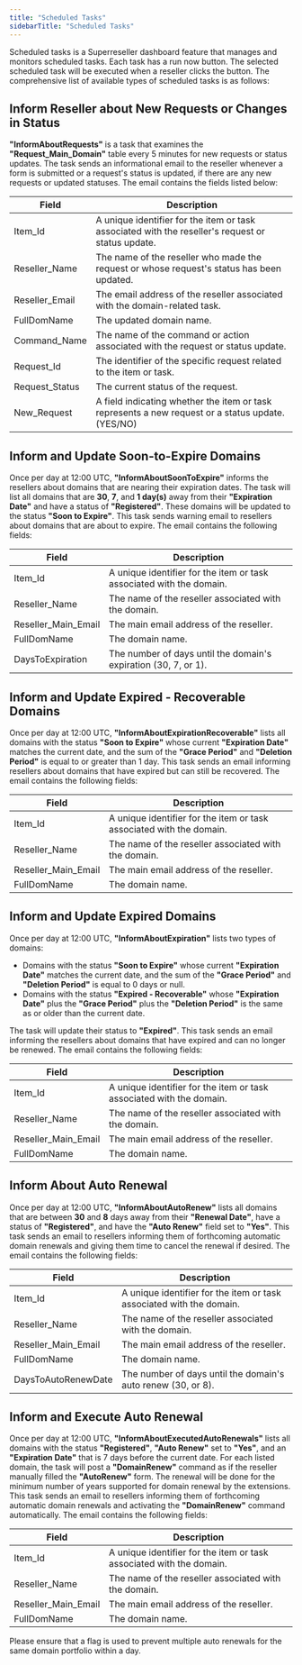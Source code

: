 ```yaml
---
title: "Scheduled Tasks"
sidebarTitle: "Scheduled Tasks"
---
```


Scheduled tasks is a Superreseller dashboard feature that manages and monitors scheduled tasks. Each task has a run now button. The selected scheduled task will be executed when a reseller clicks the button.
The comprehensive list of available types of scheduled tasks is as follows:

## Inform Reseller about New Requests or Changes in Status
**"InformAboutRequests"** is a task that examines the **"Request_Main_Domain"** table every 5 minutes for new requests or status updates.  The task sends an informational email to the reseller whenever a form is submitted or a request's status is updated, if there are any new requests or updated statuses. The email contains the fields listed below:

| Field          | Description                                                                                   |
|----------------|-----------------------------------------------------------------------------------------------|
| Item_Id        | A unique identifier for the item or task associated with the reseller's request or status update. |
| Reseller_Name  | The name of the reseller who made the request or whose request's status has been updated.       |
| Reseller_Email | The email address of the reseller associated with the domain-related task.                      |
| FullDomName    | The updated domain name.                                                                      |
| Command_Name   | The name of the command or action associated with the request or status update.                |
| Request_Id     | The identifier of the specific request related to the item or task.                             |
| Request_Status | The current status of the request.                                                            |
| New_Request    | A field indicating whether the item or task represents a new request or a status update. (YES/NO)     |

## Inform and Update Soon-to-Expire Domains
Once per day at 12:00 UTC, **"InformAboutSoonToExpire"** informs the resellers about domains that are nearing their expiration dates. The task will list all domains that are **30**, **7**, and **1 day(s)** away from their **"Expiration Date"** and have a status of **"Registered"**. These domains will be updated to the status **"Soon to Expire"**. This task sends warning email to resellers about domains that are about to expire. The email contains the following fields:

| Field                | Description                                                         |
|----------------------|---------------------------------------------------------------------|
| Item_Id              | A unique identifier for the item or task associated with the domain. |
| Reseller_Name        | The name of the reseller associated with the domain.                 |
| Reseller_Main_Email  | The main email address of the reseller.                              |
| FullDomName          | The domain name.                                                    |
| DaysToExpiration     | The number of days until the domain's expiration (30, 7, or 1).      |

## Inform and Update Expired - Recoverable Domains
Once per day at 12:00 UTC, **"InformAboutExpirationRecoverable"** lists all domains with the status **"Soon to Expire"** whose current **"Expiration Date"** matches the current date, and the sum of the **"Grace Period"** and **"Deletion Period"** is equal to or greater than 1 day. This task sends an email informing resellers about domains that have expired but can still be recovered. The email contains the following fields:

| Field                | Description                                                         |
|----------------------|---------------------------------------------------------------------|
| Item_Id              | A unique identifier for the item or task associated with the domain. |
| Reseller_Name        | The name of the reseller associated with the domain.                 |
| Reseller_Main_Email  | The main email address of the reseller.                              |
| FullDomName          | The domain name.                                                    |

## Inform and Update Expired Domains
Once per day at 12:00 UTC, **"InformAboutExpiration"** lists two types of domains:
- Domains with the status **"Soon to Expire"** whose current **"Expiration Date"** matches the current date, and the sum of the **"Grace Period"** and **"Deletion Period"** is equal to 0 days or null.
- Domains with the status **"Expired - Recoverable"** whose **"Expiration Date"** plus the **"Grace Period"** plus the **"Deletion Period"** is the same as or older than the current date.


The task will update their status to **"Expired"**. This task sends an email informing the resellers about domains that have expired and can no longer be renewed. The email contains the following fields:

| Field                | Description                                                         |
|----------------------|---------------------------------------------------------------------|
| Item_Id              | A unique identifier for the item or task associated with the domain. |
| Reseller_Name        | The name of the reseller associated with the domain.                 |
| Reseller_Main_Email  | The main email address of the reseller.                              |
| FullDomName          | The domain name.                                                    |

## Inform About Auto Renewal
Once per day at 12:00 UTC, **"InformAboutAutoRenew"** lists all domains that are between **30** and **8** days away from their **"Renewal Date"**, have a status of **"Registered"**, and have the **"Auto Renew"** field set to **"Yes"**. This task sends an email to resellers informing them of forthcoming automatic domain renewals and giving them time to cancel the renewal if desired. The email contains the following fields:

| Field                | Description                                                         |
|----------------------|---------------------------------------------------------------------|
| Item_Id              | A unique identifier for the item or task associated with the domain. |
| Reseller_Name        | The name of the reseller associated with the domain.                 |
| Reseller_Main_Email  | The main email address of the reseller.                              |
| FullDomName          | The domain name.                                                    |
| DaysToAutoRenewDate     | The number of days until the domain's auto renew (30, or 8).      |

## Inform and Execute Auto Renewal
Once per day at 12:00 UTC, **"InformAboutExecutedAutoRenewals"** lists all domains with the status **"Registered"**, **"Auto Renew"** set to **"Yes"**, and an **"Expiration Date"** that is 7 days before the current date. For each listed domain, the task will post a **"DomainRenew"** command as if the reseller manually filled the **"AutoRenew"** form. The renewal will be done for the minimum number of years supported for domain renewal by the extensions. This task sends an email to resellers informing them of forthcoming automatic domain renewals and activating the **"DomainRenew"** command automatically. The email contains the following fields:

| Field                | Description                                                         |
|----------------------|---------------------------------------------------------------------|
| Item_Id              | A unique identifier for the item or task associated with the domain. |
| Reseller_Name        | The name of the reseller associated with the domain.                 |
| Reseller_Main_Email  | The main email address of the reseller.                              |
| FullDomName          | The domain name.                                                    |

<Note>Please ensure that a flag is used to prevent multiple auto renewals for the same domain portfolio within a day.</Note>